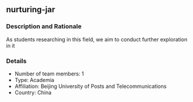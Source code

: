## nurturing-jar

### Description and Rationale
As students researching in this field, we aim to conduct further exploration in it

### Details

* Number of team members: 1
* Type: Academia
* Affiliation: Beijing University of Posts and Telecommunications
* Country: China

